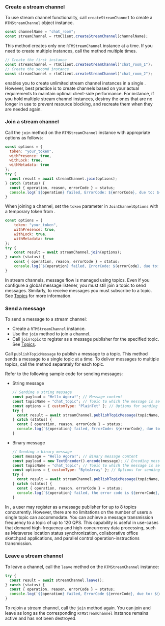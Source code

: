 <PlatformWrapper platform="web">

### Create a stream channel

To use stream channel functionality, call `createStreamChannel` to create a `RTMStreamChannel` object instance. 

```javascript
const channelName = "chat_room";
const streamChannel = rtmClient.createStreamChannel(channelName);
```

This method creates only one `RTMStreamChannel` instance at a time. If you need to create multiple instances, call the method multiple times.

```javascript
// Create the first instance
const streamChannel = rtmClient.createStreamChannel("chat_room_1");
// Create the second instance
const streamChannel = rtmClient.createStreamChannel("chat_room_2");
```

<Admonition type="info">
<Vg k="SIG" /> enables you to create unlimited stream channel instances in a single <Vpl k="CLIENT"/>. However, best practice is to create channels based on your actual requirements to maintain optimal client-side performance. For instance, if you hold multiple stream channel instances, destroy the ones that are no longer in use to prevent resource blocking, and recreate them when they are needed again.
</Admonition>

### Join a stream channel

Call the `join` method on the `RTMStreamChannel` instance with appropriate options as follows:

```javascript
const options = {
  token: "your_token",
  withPresence: true,
  withLock: true,
  withMetadata: true
};
try {
  const result = await streamChannel.join(options);
} catch (status) {
  const { operation, reason, errorCode } = status;
  console.log(`${operation} failed, ErrorCode: ${errorCode}, due to: ${reason}.`);
}
```

When joining a channel, set the `token` parameter in `JoinChannelOptions` with a temporary token from <Vg k="CONSOLE" />. 

```js
const options = {
    token: "your_token",
    withPresence: true,
    withLock: true,
    withMetadata: true
};
try {
    const result = await streamChannel.join(options);
} catch (status) {
    const { operation, reason, errorCode } = status;
    console.log(`${operation} failed, ErrorCode: ${errorCode}, due to: ${reason}.`);
}
```

In stream channels, message flow is managed using topics. Even if you configure a global message listener, you must still join a topic to send messages. Similarly, to receive messages you must subscribe to a topic. See [Topics](../core-functionality/topics) for more information.

### Send a message 

To send a message to a stream channel:

- Create a `RTMStreamChannel` instance.
- Use the `join` method to join a channel.
- Call `joinTopic` to register as a message publisher for the specified topic. See [Topics](../core-functionality/topics).

Call `publishTopicMessage` to publish a message to a topic. This method sends a message to a single topic at a time. To deliver messages to multiple topics, call the method separately for each topic.

Refer to the following sample code for sending messages:

* String message

    ```javascript
    // Sending a string message
    const payload = "Hello Agora!"; // Message content
    const topicName = "chat_topic"; // Topic to which the message is sent
    const options = { customType: "PlainTxt" }; // Options for sending the message
    try {
      const result = await streamChannel.publishTopicMessage(topicName, payload, options); // Sending the message asynchronously
    } catch (status) {
      const { operation, reason, errorCode } = status;
      console.log(`${operation} failed, ErrorCode: ${errorCode}, due to: ${reason}.`); // Logging error information if message sending fails
    }
    ```

* Binary message

    ```javascript
    // Sending a binary message
    const message = "Hello Agora!"; // Binary message content
    const payload = new TextEncoder().encode(message); // Encoding message to binary data
    const topicName = "chat_topic"; // Topic to which the message is sent
    const options = { customType: "ByteArray" }; // Options for sending the message
    try {
      const result = await streamChannel.publishTopicMessage(topicName, payload, options); // Sending the message asynchronously
    } catch (status) {
      const { operation, reason, errorCode } = status;
      console.log(`${operation} failed, the error code is ${errorCode}, because of: ${reason}.`); // Logging error information if message sending fails
    }
    ```

In <Vg k="SIG" />, a user may register as a message publisher for up to 8 topics concurrently. However, there are no limitations on the number of users a single topic can accommodate. You can achieve a message transmission frequency to a topic of up to 120 QPS. This capability is useful in use-cases that demand high-frequency and high-concurrency data processing, such as Metaverse location status synchronization, collaborative office sketchpad applications, and parallel control operation-instructions transmission.

### Leave a stream channel

To leave a channel, call the `leave` method on the `RTMStreamChannel` instance:

```javascript
try {
  const result = await streamChannel.leave();
} catch (status) {
  const { operation, reason, errorCode } = status;
  console.log(`${operation} failed, ErrorCode ${errorCode}, due to: ${reason}.`);
}
```

To rejoin a stream channel, call the `join` method again. You can join and leave as long as the corresponding `RTMStreamChannel` instance remains active and has not been destroyed.

</PlatformWrapper>

